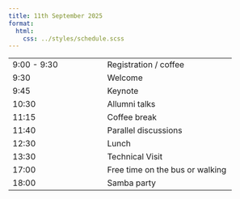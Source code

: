 ```yaml
---
title: 11th September 2025
format:
  html:
    css: ../styles/schedule.scss
---
```


| |  |
| --- | ---- |
| 9:00 - 9:30 | <span class="event-outline-blue"></span> Registration / coffee                |
| 9:30        | <span class="event-outline-blue"></span> Welcome    |
| 9:45        | <span class="event-filled-green"></span> Keynote                        |
| 10:30       | <span class="event-filled-green"></span> Allumni talks               |
| 11:15       | <span class="event-outline-blue"></span> Coffee break                         |
| 11:40       | <span class="event-filled-green size-2"></span> Parallel discussions  |
| 12:30       | <span class="event-outline-blue"></span> Lunch                                |
| 13:30       | <span class="event-filled-blue size-3"></span> Technical Visit |
| 17:00       | <span class="event-outline-blue"></span> Free time on the bus or walking      |
| 18:00       | <span class="event-filled-red size-3"></span> Samba party             |